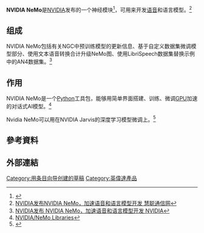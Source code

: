 '''NVIDIA NeMo'''是[[NVIDIA|NVIDIA]]发布的一个神经模块<ref>{{Cite web |url=https://arxiv.org/abs/1909.09577 |title=NeMo: a toolkit for building AI applications using Neural Modules  arXiv |access-date=2020-09-07 |archive-date=2022-01-21 |archive-url=https://web.archive.org/web/20220121043831/http://arxiv.org/abs/1909.09577 }}</ref>，可用来开发[[语音|语音]]和语言模型。<ref>[http://info.tele.hc360.com/2020/05/250931637247.shtml NVIDIA发布NVIDIA NeMo，加速语音和语言模型开发 慧聪通信网]</ref>

== 组成 ==
NVIDIA NeMo包括有关NGC中预训练模型的更新信息、基于自定义数据集微调模型部分、使用文本语音转换合计升级NeMo图、使用LibriSpeech数据集替换示例中的AN4数据集。<ref>[http://nvidia.zhidx.com/content-6-1810-1.html NVIDIA发布 NVIDIA NeMo，加速语音和语言模型开发 NVIDIA]</ref>

== 作用 ==
NVIDIA NeMo是一个[[Python|Python]]工具包，能够用简单界面搭建、训练、微调[[GPU|GPU]]加速的对话式AI模型。<ref>[https://libraries.io/github/NVIDIA/NeMo  NVIDIA/NeMo  Libraries]</ref>

Nvidia NeMo可以用在NVIDIA Jarvis的深度学习模型微调上。<ref>{{Cite web |url=https://www.jiqizhixin.com/articles/2020-05-22 |title=AI芯片的2020：英伟达和他的挑战者们 机器之心 |access-date=2020-09-07 |archive-date=2020-10-25 |archive-url=https://web.archive.org/web/20201025135257/https://www.jiqizhixin.com/articles/2020-05-22 }}</ref>

== 參考資料 ==
{{Reflist|2}}

== 外部連結 ==

[[Category:用条目向导创建的草稿|Category:用条目向导创建的草稿]]
[[Category:英偉達產品|Category:英偉達產品]]